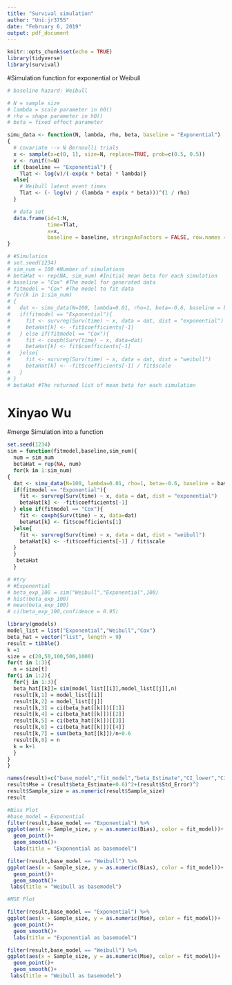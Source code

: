 ```yaml
---
title: "Survival simulation"
author: "Uni:jr3755"
date: "February 6, 2019"
output: pdf_document
---
```


```r
knitr::opts_chunk$set(echo = TRUE)
library(tidyverse)
library(survival)
```

#Simulation function for exponential or Weibull
```r

# baseline hazard: Weibull

# N = sample size    
# lambda = scale parameter in h0()
# rho = shape parameter in h0()
# beta = fixed effect parameter

simu_data <- function(N, lambda, rho, beta, baseline = "Exponential")
{
  # covariate --> N Bernoulli trials
  x <- sample(x=c(0, 1), size=N, replace=TRUE, prob=c(0.5, 0.5))
  v <- runif(n=N)
  if (baseline == "Exponential") {
    Tlat <- log(v)/(-exp(x * beta) * lambda)}
  else{
    # Weibull latent event times
    Tlat <- (- log(v) / (lambda * exp(x * beta)))^(1 / rho)
  }

  # data set
  data.frame(id=1:N,
             time=Tlat,
             x=x,
             baseline = baseline, stringsAsFactors = FALSE, row.names = NULL)
}
```


```r
# #Simulation
# set.seed(1234)
# sim_num = 100 #Number of simulations
# betaHat <- rep(NA, sim_num) #Initial mean beta for each simulation
# baseline = "Cox" #The model for generated data
# fitmodel = "Cox" #The model to fit data
# for(k in 1:sim_num)
# {
#   dat <- simu_data(N=100, lambda=0.01, rho=1, beta=-0.6, baseline = baseline)
#   if(fitmodel == "Exponential"){
#     fit <- survreg(Surv(time) ~ x, data = dat, dist = "exponential")
#     betaHat[k] <- -fit$coefficients[-1]
#   } else if(fitmodel == "Cox"){
#     fit <- coxph(Surv(time) ~ x, data=dat)
#     betaHat[k] <- fit$coefficients[-1]
#   }else{
#     fit <- survreg(Surv(time) ~ x, data = dat, dist = "weibull")
#     betaHat[k] <- -fit$coefficients[-1] / fit$scale
#   }
# }
# betaHat #The returned list of mean beta for each simulation
```

# Xinyao Wu 
#merge Simulation into a function
```r
set.seed(1234)
sim = function(fitmodel,baseline,sim_num){
  num = sim_num
  betaHat = rep(NA, num) 
  for(k in 1:sim_num)
{
  dat <- simu_data(N=100, lambda=0.01, rho=1, beta=-0.6, baseline = baseline)
  if(fitmodel == "Exponential"){
    fit <- survreg(Surv(time) ~ x, data = dat, dist = "exponential")
    betaHat[k] <- -fit$coefficients[-1]
  } else if(fitmodel == "Cox"){
    fit <- coxph(Surv(time) ~ x, data=dat)
    betaHat[k] <- fit$coefficients[1]
  }else{
    fit <- survreg(Surv(time) ~ x, data = dat, dist = "weibull")
    betaHat[k] <- -fit$coefficients[-1] / fit$scale
  }
  }
   betaHat
  }
```


```r
# #try
# #Exponential
# beta_exp_100 = sim("Weibull","Exponential",100)
# hist(beta_exp_100)
# mean(beta_exp_100)
# ci(beta_exp_100,confidence = 0.95)
```


```r
library(gmodels)
model_list = list("Exponential","Weibull","Cox")
beta_hat = vector("list", length = 9)
result = tibble()
k =1
size = c(20,50,100,500,1000)
for(t in 1:3){
  n = size[t]
for(i in 1:2){
  for(j in 1:3){
  beta_hat[[k]]= sim(model_list[[i]],model_list[[j]],n)
  result[k,1] = model_list[[i]]
  result[k,2] = model_list[[j]]
  result[k,3] = ci(beta_hat[[k]])[[1]]
  result[k,4] = ci(beta_hat[[k]])[[2]]
  result[k,5] = ci(beta_hat[[k]])[[3]]
  result[k,6] = ci(beta_hat[[k]])[[4]]
  result[k,7] = sum(beta_hat[[k]])/n+0.6
  result[k,8] = n
  k = k+1
  }
}
}

names(result)=c("base_model","fit_model","beta_Estimate","CI_lower","CI_upper","Std_Error","Bias","Sample_size")
result$Mse = (result$beta_Estimate+0.6)^2+(result$Std_Error)^2
result$Sample_size = as.numeric(result$Sample_size)
result

```

```r
#Bias Plot
#base_model = Exponential
filter(result,base_model == "Exponential") %>% 
ggplot(aes(x = Sample_size, y = as.numeric(Bias), color = fit_model))+
  geom_point()+
  geom_smooth()+
  labs(title = "Exponential as basemodel")

filter(result,base_model == "Weibull") %>% 
ggplot(aes(x = Sample_size, y = as.numeric(Bias), color = fit_model))+
  geom_point()+
  geom_smooth()+
 labs(title = "Weibull as basemodel")

```


```r
#MSE Plot

filter(result,base_model == "Exponential") %>% 
ggplot(aes(x = Sample_size, y = as.numeric(Mse), color = fit_model))+
  geom_point()+
  geom_smooth()+
  labs(title = "Exponential as basemodel")

filter(result,base_model == "Weibull") %>% 
ggplot(aes(x = Sample_size, y = as.numeric(Mse), color = fit_model))+
  geom_point()+
  geom_smooth()+
 labs(title = "Weibull as basemodel")

```






